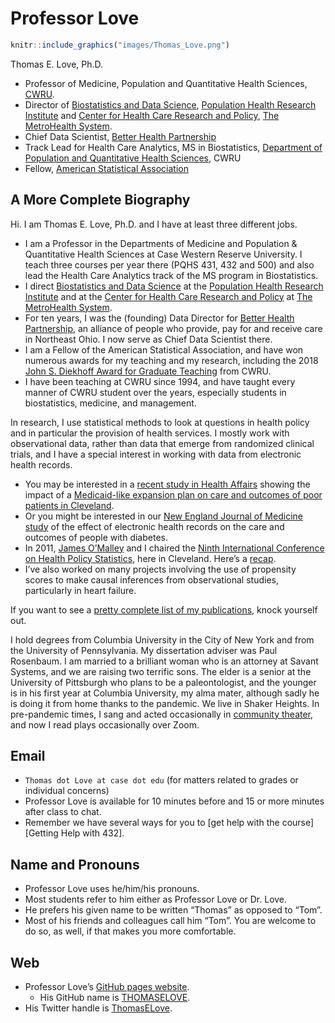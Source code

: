 # Professor Love

```r
knitr::include_graphics("images/Thomas_Love.png")
```

Thomas E. Love, Ph.D.

- Professor of Medicine, Population and Quantitative Health Sciences, [CWRU](http://case.edu/).
- Director of [Biostatistics and Data Science](https://www.metrohealth.org/population-health-research-institute/biostatistics-and-data-sciences), [Population Health Research Institute](https://www.metrohealth.org/population-health-research-institute) and [Center for Health Care Research and Policy](https://www.metrohealth.org/population-health-research-institute/center-for-health-care-research-and-policy), [The MetroHealth System](https://www.metrohealth.org/).
- Chief Data Scientist, [Better Health Partnership](http://betterhealthpartnership.org/)
- Track Lead for Health Care Analytics, MS in Biostatistics, [Department of Population and Quantitative Health Sciences](http://epbiwww.case.edu/), CWRU
- Fellow, [American Statistical Association](http://www.amstat.org/)

## A More Complete Biography 

Hi. I am Thomas E. Love, Ph.D. and I have at least three different jobs.

- I am a Professor in the Departments of Medicine and Population & Quantitative Health Sciences at Case Western Reserve University. I teach three courses per year there (PQHS 431, 432 and 500) and also lead the Health Care Analytics track of the MS program in Biostatistics.
- I direct [Biostatistics and Data Science](http://chrp.org/biostatistics-evaluation/) at the [Population Health Research Institute](https://www.metrohealth.org/population-health-research-institute) and at the [Center for Health Care Research and Policy](https://www.metrohealth.org/population-health-research-institute/center-for-health-care-research-and-policy) at [The MetroHealth System](https://www.metrohealth.org/).
- For ten years, I was the (founding) Data Director for [Better Health Partnership](http://betterhealthpartnership.org/), an alliance of people who provide, pay for and receive care in Northeast Ohio. I now serve as Chief Data Scientist there.
- I am a Fellow of the American Statistical Association, and have won numerous awards for my teaching and my research, including the 2018 [John S. Diekhoff Award for Graduate Teaching](https://students.case.edu/traditions/awards/diekhoff/) from CWRU.
- I have been teaching at CWRU since 1994, and have taught every manner of CWRU student over the years, especially students in biostatistics, medicine, and management.

In research, I use statistical methods to look at questions in health policy and in particular the provision of health services. I mostly work with observational data, rather than data that emerge from randomized clinical trials, and I have a special interest in working with data from electronic health records.

- You may be interested in a [recent study in Health Affairs](http://content.healthaffairs.org/content/34/7/1121.abstract) showing the impact of a [Medicaid-like expansion plan on care and outcomes of poor patients in Cleveland](http://thedaily.case.edu/new-study-shows-prepared-safety-net-improves-care-saves-money-in-medicaid-expansion-population/).
- Or you might be interested in our [New England Journal of Medicine study](http://www.nejm.org/doi/full/10.1056/NEJMsa1102519) of the effect of electronic health records on the care and outcomes of people with diabetes.
- In 2011, [James O'Malley](http://tdi.dartmouth.edu/faculty/a-james-omalley-phd) and I chaired the [Ninth International Conference on Health Policy Statistics](https://ww2.amstat.org/meetings/ichps/2011/index.cfm?fuseaction=main), here in Cleveland. Here's a [recap](https://link.springer.com/article/10.1007%2Fs10742-012-0096-8). 
- I've also worked on many projects involving the use of propensity scores to make causal inferences from observational studies, particularly in heart failure.

If you want to see a [pretty complete list of my publications](https://www.ncbi.nlm.nih.gov/myncbi/thomas.love.1/bibliography/public/), knock yourself out. 

I hold degrees from Columbia University in the City of New York and from the University of Pennsylvania. My dissertation adviser was Paul Rosenbaum. I am married to a brilliant woman who is an attorney at Savant Systems, and we are raising two terrific sons. The elder is a senior at the University of Pittsburgh who plans to be a paleontologist, and the younger is in his first year at Columbia University, my alma mater, although sadly he is doing it from home thanks to the pandemic. We live in Shaker Heights. In pre-pandemic times, I sang and acted occasionally in [community theater](https://github.com/THOMASELOVE/theater), and now I read plays occasionally over Zoom.

## Email 

- `Thomas dot Love at case dot edu` (for matters related to grades or individual concerns)
- Professor Love is available for 10 minutes before and 15 or more minutes after class to chat.
- Remember we have several ways for you to [get help with the course][Getting Help with 432].

## Name and Pronouns 

- Professor Love uses he/him/his pronouns.
- Most students refer to him either as Professor Love or Dr. Love.
- He prefers his given name to be written "Thomas" as opposed to "Tom".
- Most of his friends and colleagues call him "Tom". You are welcome to do so, as well, if that makes you more comfortable.

## Web 

- Professor Love's [GitHub pages website](https://thomaselove.github.io/). 
    + His GitHub name is [THOMASELOVE](https://github.com/thomaselove).
- His Twitter handle is [ThomasELove](https://twitter.com/ThomasELove).
